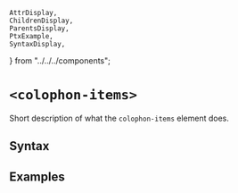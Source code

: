     AttrDisplay,
    ChildrenDisplay,
    ParentsDisplay,
    PtxExample,
    SyntaxDisplay,
} from "../../../components";

# `<colophon-items>`

Short description of what the `colophon-items` element does.

## Syntax

<SyntaxDisplay name="colophon-items" />

## Examples

    